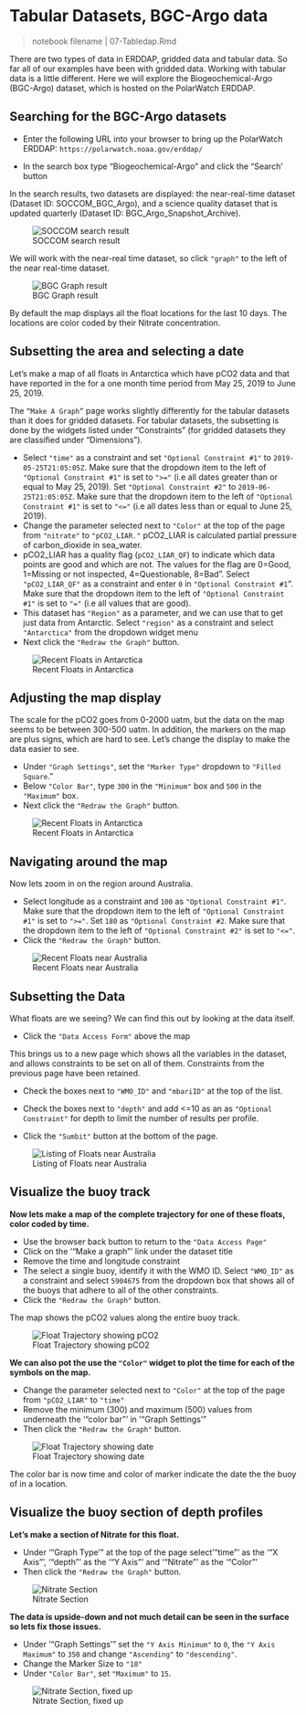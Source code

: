 # Tabular Datasets, BGC-Argo data {#tabledap}   

>notebook filename | 07-Tabledap.Rmd  

There are two types of data in ERDDAP, gridded data and tabular data. So far all of our examples have been with gridded data.  Working with tabular data is a little different.  Here we will explore the Biogeochemical-Argo (BGC-Argo) dataset, which is hosted on the PolarWatch ERDDAP.

## Searching for the BGC-Argo datasets   

* Enter the following URL into your browser to bring up the PolarWatch ERDDAP: `https://polarwatch.noaa.gov/erddap/` 

* In the search box type "Biogeochemical-Argo" and click the "Search' button  

In the search results, two datasets are displayed: the near-real-time dataset (Dataset ID: SOCCOM_BGC_Argo), and a science quality dataset that is updated quarterly (Dataset ID: BGC_Argo_Snapshot_Archive).   

![SOCCOM search result](images/BGCDataListing.png)  

We will work with the near-real time dataset, so click `"graph"` to the left of the near real-time dataset. 

![BGC Graph result](images/BGCmap1.png) 

By default the map displays all the float locations for the last 10 days.  The locations are color coded by their Nitrate concentration. 

## Subsetting the area and selecting a date   

Let's make a map of all floats in Antarctica which have pCO2 data and that have reported in the for a one month time period from May 25, 2019 to June 25, 2019.   

The `“Make A Graph”` page works slightly differently for the tabular datasets than it does for gridded datasets. For tabular datasets, the subsetting is done by the widgets listed under "Constraints" (for gridded datasets they are classified under "Dimensions"). 

* Select `"time"` as a constraint and set `"Optional Constraint #1"` to `2019-05-25T21:05:05Z`. Make sure that the dropdown item to the left of `"Optional Constraint #1"` is set to `">="` (i.e all dates greater than or equal to May 25, 2019). Set `"Optional Constraint #2"` to `2019-06-25T21:05:05Z`. Make sure that the dropdown item to the left of `"Optional Constraint #1"` is set to `"<="` (i.e all dates less than or equal to June 25, 2019).  
* Change the parameter selected next to `"Color"` at the top of the page from `"nitrate"` to `"pCO2_LIAR."` pCO2_LIAR is calculated partial pressure of carbon_dioxide in sea_water.  
* pCO2_LIAR has a quality flag (`pCO2_LIAR_QF`) to indicate which data points are good and which are not. The values for the flag are 0=Good, 1=Missing or not inspected, 4=Questionable, 8=Bad". Select `"pCO2_LIAR_QF"` as a constraint and enter `0` in `"Optional Constraint #1`". Make sure that the dropdown item to the left of `"Optional Constraint #1"` is set to `"="` (i.e all values that are good).  
* This dataset has `"Region"` as a parameter, and we can use that to get just data from Antarctic.  Select `"region"` as a constraint and select `"Antarctica"` from the dropdown widget menu  
* Next click the `"Redraw the Graph"` button.  

![Recent Floats in Antarctica](images/BGCmap15.png) 

## Adjusting the map display

The scale for the pCO2 goes from 0-2000 uatm, but the data on the map seems to be between 300-500 uatm. In addition, the markers on the map are plus signs, which are hard to see. Let's change the display to make the data easier to see. 

* Under `"Graph Settings"`, set the `"Marker Type"` dropdown to `"Filled Square`."
* Below `"Color Bar"`, type `300` in the `"Minimum"` box and `500` in the `"Maximum"` box.  
* Next click the `"Redraw the Graph"` button. 


![Recent Floats in Antarctica](images/BGCmap2.png) 

## Navigating around the map

Now lets zoom in on the region around Australia. 

* Select longitude as a constraint and `100` as `"Optional Constraint #1"`. Make sure that the dropdown item to the left of `"Optional Constraint #1"` is set to `">="`. Set  `180` as `"Optional Constraint #2`. Make sure that the dropdown item to the left of `"Optional Constraint #2"` is set to `"<="`. 
* Click the `"Redraw the Graph"` button.  
 
![Recent Floats near Australia](images/BGCmap3.png)

## Subsetting the Data 

What floats are we seeing?  We can find this out by looking at the data itself.  

* Click the `"Data Access Form"` above the map  

This brings us to a new page which shows all the variables in the dataset, and allows constraints to be set on all of them. Constraints from the previous page have been retained. 

* Check the boxes next to `"WMO_ID"` and `"mbariID"` at the top of the list.
* Check the boxes next to `"depth"` and add <=10 as an as `"Optional Constraint"` for depth to limit the number of results per profile. 

* Click the `"Sumbit"` button at the bottom of the page.  

![Listing of Floats near Australia](images/FloatListing.png) 

## Visualize the buoy track  

__Now lets make a map of the complete trajectory for one of these floats, color coded by time.__  

* Use the browser back button to return to the `"Data Access Page"`
* Click on the '"Make a graph"' link under the dataset title 
* Remove the time and longitude constraint
* The select a single buoy, identify it with the WMO ID. Select `"WMO_ID"` as a constraint and select `5904675` from the dropdown box that shows all of the buoys that adhere to all of the other constraints.
* Click the `"Redraw the Graph"` button.  

The map shows the pCO2 values along the entire buoy track. 

![Float Trajectory showing pCO2](images/BGCmap45.png)

__We can also pot the use the `"Color"` widget to plot the time for each of the symbols on the map.__    

* Change the parameter selected next to `"Color"` at the top of the page from `"pCO2_LIAR"` to `"time"`
* Remove the minimum (300) and maximum (500) values from underneath the '"color bar"' in '"Graph Settings'" 
* Then click the `"Redraw the Graph"` button.  

![Float Trajectory showing date](images/BGCmap4.png)

The color bar is now time and color of marker indicate the date the the buoy of in a location. 

## Visualize the buoy section of depth profiles  

__Let's make a section of Nitrate for this float.__ 

* Under '"Graph Type'" at the top of the page select '"time"' as the '"X Axis"', '"depth"' as the '"Y Axis"' and '"Nitrate"' as the '"Color"'
* Then click the `"Redraw the Graph"` button.  


![Nitrate Section](images/BGCSection1.png)

__The data is upside-down and not much detail can be seen in the surface so lets fix those issues.__  

* Under '"Graph Settings'" set the `"Y Axis Minimum"` to `0`, the `"Y Axis Maximum"` to `350` and change  `"Ascending"` to `"descending"`. 
* Change the Marker Size to `"10"` 
* Under `"Color Bar"`, set `"Maximum"` to `15`. 

![Nitrate Section, fixed up](images/BGCSection2.png)

